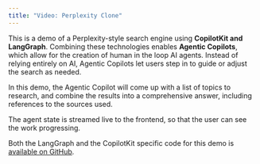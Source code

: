 ```yaml
---
title: "Video: Perplexity Clone" 
---
```


<YouTubeVideo videoId="HvzmwwDF4aM" defaultPlaybackRate={1.25} />

This is a demo of a Perplexity-style search engine using **CopilotKit and LangGraph**.
Combining these technologies enables **Agentic Copilots**, which allow for the creation of human in the loop AI agents.
Instead of relying entirely on AI, Agentic Copilots let users step in to guide or adjust the search as needed.

In this demo, the Agentic Copilot will come up with a list of topics to research, and combine the results
into a comprehensive answer, including references to the sources used.

The agent state is streamed live to the frontend, so that the user can see the work progressing.

Both the LangGraph and the CopilotKit specific code for this demo is [available
on GitHub](https://github.com/CopilotKit/CopilotKit/tree/main/examples/coagents-ai-researcher).
